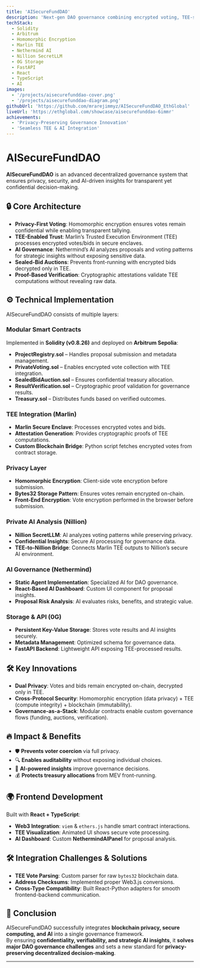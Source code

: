 ```yaml
---
title: 'AISecureFundDAO'
description: 'Next-gen DAO governance combining encrypted voting, TEE-secured processing, and AI-driven insights for fully private, verifiable on-chain decisions.'
techStack:
  - Solidity
  - Arbitrum
  - Homomorphic Encryption
  - Marlin TEE
  - Nethermind AI
  - Nillion SecretLLM
  - 0G Storage
  - FastAPI
  - React
  - TypeScript
  - AI
images:
  - '/projects/aisecurefunddao-cover.png'
  - '/projects/aisecurefunddao-diagram.png'
githubUrl: 'https://github.com/mrarejimmyz/AISecureFundDAO_EthGlobal'
liveUrl: 'https://ethglobal.com/showcase/aisecurefunddao-6immr'
achievements:
  - 'Privacy-Preserving Governance Innovation'
  - 'Seamless TEE & AI Integration'
---
```


# AISecureFundDAO

**AISecureFundDAO** is an advanced decentralized governance system that ensures privacy, security, and AI-driven insights for transparent yet confidential decision-making.

## 🔒 Core Architecture

- **Privacy-First Voting**: Homomorphic encryption ensures votes remain confidential while enabling transparent tallying.
- **TEE-Enabled Trust**: Marlin’s Trusted Execution Environment (TEE) processes encrypted votes/bids in secure enclaves.
- **AI Governance**: Nethermind’s AI analyzes proposals and voting patterns for strategic insights without exposing sensitive data.
- **Sealed-Bid Auctions**: Prevents front-running with encrypted bids decrypted only in TEE.
- **Proof-Based Verification**: Cryptographic attestations validate TEE computations without revealing raw data.

## ⚙️ Technical Implementation

AISecureFundDAO consists of multiple layers:

### **Modular Smart Contracts**

Implemented in **Solidity (v0.8.26)** and deployed on **Arbitrum Sepolia**:

- **ProjectRegistry.sol** – Handles proposal submission and metadata management.
- **PrivateVoting.sol** – Enables encrypted vote collection with TEE integration.
- **SealedBidAuction.sol** – Ensures confidential treasury allocation.
- **ResultVerification.sol** – Cryptographic proof validation for governance results.
- **Treasury.sol** – Distributes funds based on verified outcomes.

### **TEE Integration (Marlin)**

- **Marlin Secure Enclave**: Processes encrypted votes and bids.
- **Attestation Generation**: Provides cryptographic proofs of TEE computations.
- **Custom Blockchain Bridge**: Python script fetches encrypted votes from contract storage.

### **Privacy Layer**

- **Homomorphic Encryption**: Client-side vote encryption before submission.
- **Bytes32 Storage Pattern**: Ensures votes remain encrypted on-chain.
- **Front-End Encryption**: Vote encryption performed in the browser before submission.

### **Private AI Analysis (Nillion)**

- **Nillion SecretLLM**: AI analyzes voting patterns while preserving privacy.
- **Confidential Insights**: Secure AI processing for governance data.
- **TEE-to-Nillion Bridge**: Connects Marlin TEE outputs to Nillion’s secure AI environment.

### **AI Governance (Nethermind)**

- **Static Agent Implementation**: Specialized AI for DAO governance.
- **React-Based AI Dashboard**: Custom UI component for proposal insights.
- **Proposal Risk Analysis**: AI evaluates risks, benefits, and strategic value.

### **Storage & API (0G)**

- **Persistent Key-Value Storage**: Stores vote results and AI insights securely.
- **Metadata Management**: Optimized schema for governance data.
- **FastAPI Backend**: Lightweight API exposing TEE-processed results.

## 🛠️ Key Innovations

- **Dual Privacy**: Votes and bids remain encrypted on-chain, decrypted only in TEE.
- **Cross-Protocol Security**: Homomorphic encryption (data privacy) + TEE (compute integrity) + blockchain (immutability).
- **Governance-as-a-Stack**: Modular contracts enable custom governance flows (funding, auctions, verification).

## 🔥 Impact & Benefits

- 🛡️ **Prevents voter coercion** via full privacy.
- 🔍 **Enables auditability** without exposing individual choices.
- 🤖 **AI-powered insights** improve governance decisions.
- 💰 **Protects treasury allocations** from MEV front-running.

## 🌍 Frontend Development

Built with **React + TypeScript**:

- **Web3 Integration**: `viem` & `ethers.js` handle smart contract interactions.
- **TEE Visualization**: Animated UI shows secure vote processing.
- **AI Dashboard**: Custom **NethermindAIPanel** for proposal analysis.

## 🛠️ Integration Challenges & Solutions

- **TEE Vote Parsing**: Custom parser for raw `bytes32` blockchain data.
- **Address Checksums**: Implemented proper Web3.js conversions.
- **Cross-Type Compatibility**: Built React-Python adapters for smooth frontend-backend communication.

## 🚀 Conclusion

AISecureFundDAO successfully integrates **blockchain privacy, secure computing, and AI** into a single governance framework.  
By ensuring **confidentiality, verifiability, and strategic AI insights**, it **solves major DAO governance challenges** and sets a new standard for **privacy-preserving decentralized decision-making**.

---
